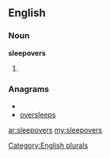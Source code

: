 ==English==

===Noun===
'''sleepovers'''

# {{plural of|[[sleepover]]}}

===Anagrams===
* {{alphagram|eeeloprssv}}
* [[oversleeps#English|oversleeps]]

[[Category:English plurals]]

[[ar:sleepovers]]
[[my:sleepovers]]